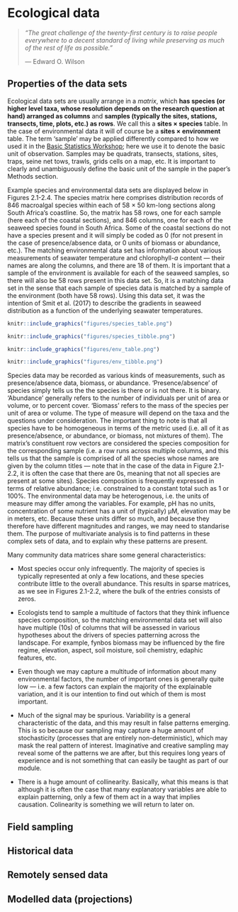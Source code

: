 # Ecological data

> *“The great challenge of the twenty-first century is to raise people everywhere to a decent standard of living while preserving as much of the rest of life as possible.”*
>
> --- Edward O. Wilson

## Properties of the data sets
Ecological data sets are usually arrange in a *matrix*, which **has species (or higher level taxa, whose resolution depends on the research question at hand) arranged as columns** and **samples (typically the sites, stations, transects, time, plots, etc.) as rows**. We call this a **sites × species** table. In the case of environmental data it will of course be a **sites × environment** table. The term 'sample' may be applied differently compared to how we used it in the [Basic Statistics Workshop](https://robwschlegel.github.io/Intro_R_Workshop/); here we use it to denote the basic unit of observation. Samples may be quadrats, transects, stations, sites, traps, seine net tows, trawls, grids cells on a map, etc. It is important to clearly and unambiguously define the basic unit of the sample in the paper's Methods section.

Example species and environmental data sets are displayed below in Figures 2.1-2.4. The species matrix here comprises distribution records of 846 macroalgal species within each of 58 × 50 km-long sections along South Africa's coastline. So, the matrix has 58 rows, one for each sample (here each of the coastal sections), and 846 columns, one for each of the seaweed species found in South Africa. Some of the coastal sections do not have a species present and it will simply be coded as 0 (for not present in the case of presence/absence data, or 0 units of biomass or abundance, etc.). The matching environmental data set has information about various measurements of seawater temperature and chlorophyll-*a* content --- their names are along the columns, and there are 18 of them. It is important that a sample of the environment is available for each of the seaweed samples, so there will also be 58 rows present in this data set. So, it is a matching data set in the sense that each sample of species data is matched by a sample of the environment (both have 58 rows). Using this data set, it was the intention of Smit et al. (2017) to describe the gradients in seaweed distribution as a function of the underlying seawater temperatures.

```r
knitr::include_graphics("figures/species_table.png")
```

```r
knitr::include_graphics("figures/species_tibble.png")
```

```r
knitr::include_graphics("figures/env_table.png")
```

```r
knitr::include_graphics("figures/env_tibble.png")
```

Species data may be recorded as various kinds of measurements, such as presence/absence data, biomass, or abundance. 'Presence/absence' of species simply tells us the the species is there or is not there. It is binary. 'Abundance' generally refers to the number of individuals per unit of area or volume, or to percent cover. 'Biomass' refers to the mass of the species per unit of area or volume. The type of measure will depend on the taxa and the questions under consideration. The important thing to note is that all species have to be homogeneous in terms of the metric used (i.e. all of it as presence/absence, or abundance, or biomass, not mixtures of them). The matrix’s constituent row vectors are considered the species composition for the corresponding sample (i.e. a row runs across multiple columns, and this tells us that the sample is comprised of all the species whose names are given by the column titles --- note that in the case of the data in Figure 2.1-2.2, it is often the case that there are 0s, meaning that not all species are present at some sites). Species composition is frequently expressed in terms of relative abundance; i.e. constrained to a constant total such as 1 or 100%. The environmental data may be heterogenous, i.e. the units of measure may differ among the variables. For example, pH has no units, concentration of some nutrient has a unit of (typically) μM, elevation may be in meters, etc. Because these units differ so much, and because they therefore have different magnitudes and ranges, we may need to standarise them. The purpose of multivariate analysis is to find patterns in these complex sets of data, and to explain why these patterns are present.

Many community data matrices share some general characteristics:

* Most species occur only infrequently. The majority of species is typically represented at only a few locations, and these species contribute little to the overall abundance. This results in sparse matrices, as we see in Figures 2.1-2.2, where the bulk of the entries consists of zeros.

* Ecologists tend to sample a multitude of factors that they think influence species composition, so the matching environmental data set will also have multiple (10s) of columns that will be assessed in various hypotheses about the drivers of species patterning across the landscape. For example, fynbos biomass may be influenced by the fire regime, elevation, aspect, soil moisture, soil chemistry, edaphic features, etc.

* Even though we may capture a multitude of information about many environmental factors, the number of important ones is generally quite low --- i.e. a few factors can explain the majority of the explainable variation, and it is our intention to find out which of them is most important.

* Much of the signal may be spurious. Variability is a general characteristic of the data, and this may result in false patterns emerging. This is so because our sampling may capture a huge amount of stochasticity (processes that are entirely non-deterministic), which may mask the real pattern of interest. Imaginative and creative sampling may reveal some of the patterns we are after, but this requires long years of experience and is not something that can easily be taught as part of our module.

* There is a huge amount of collinearity. Basically, what this means is that although it is often the case that many explanatory variables are able to explain patterning, only a few of them act in a way that implies causation. Colinearity is something we will return to later on.

## Field sampling
## Historical data
## Remotely sensed data
## Modelled data (projections)
